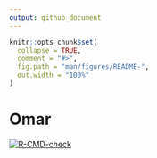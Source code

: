 ```yaml
---
output: github_document
---
```


<!-- README.md is generated from README.Rmd. Please edit that file -->

```r
knitr::opts_chunk$set(
  collapse = TRUE,
  comment = "#>",
  fig.path = "man/figures/README-",
  out.width = "100%"
)
```

# Omar

<!-- badges: start -->
[![R-CMD-check](https://github.com/omarjcamanto/Omar/actions/workflows/R-CMD-check.yaml/badge.svg)](https://github.com/omarjcamanto/Omar/actions/workflows/R-CMD-check.yaml)
<!-- badges: end -->
